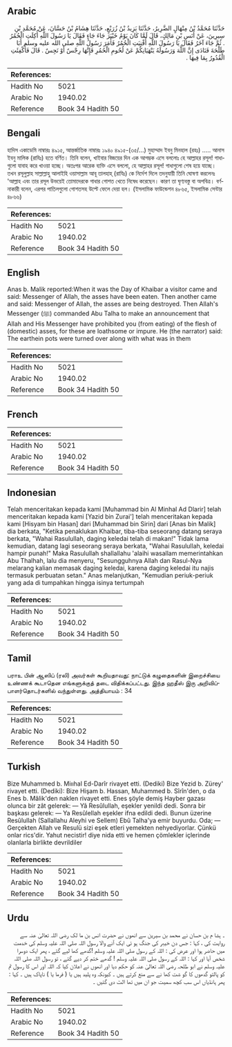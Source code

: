 ## Arabic


<div dir="rtl" lang="ar" style={{fontSize:'larger',backgroundColor:'#f8f9fa',padding:20}}>
حَدَّثَنَا مُحَمَّدُ بْنُ مِنْهَالٍ الضَّرِيرُ، حَدَّثَنَا يَزِيدُ بْنُ زُرَيْعٍ، حَدَّثَنَا هِشَامُ بْنُ حَسَّانَ، عَنْ مُحَمَّدِ بْنِ سِيرِينَ، عَنْ أَنَسِ بْنِ مَالِكٍ، قَالَ لَمَّا كَانَ يَوْمُ خَيْبَرَ جَاءَ جَاءٍ فَقَالَ يَا رَسُولَ اللَّهِ أُكِلَتِ الْحُمُرُ ‏.‏ ثُمَّ جَاءَ آخَرُ فَقَالَ يَا رَسُولَ اللَّهِ أُفْنِيَتِ الْحُمُرُ فَأَمَرَ رَسُولُ اللَّهِ صلى الله عليه وسلم أَبَا طَلْحَةَ فَنَادَى إِنَّ اللَّهَ وَرَسُولَهُ يَنْهَيَانِكُمْ عَنْ لُحُومِ الْحُمُرِ فَإِنَّهَا رِجْسٌ أَوْ نَجِسٌ ‏.‏ قَالَ فَأُكْفِئَتِ الْقُدُورُ بِمَا فِيهَا ‏.‏
</div>
<div style={{backgroundColor:'#f8f9fa',padding:20, marginBottom: 10}}><table> <thead> <tr> <th>References:</th> <th></th> </tr> </thead> <tbody><tr><td>Hadith No</td><td>5021</td></tr><tr><td>Arabic No</td><td>1940.02</td></tr><tr><td>Reference</td><td>Book 34 Hadith 50</td></tr></tbody></table></div>

## Bengali


<div dir="ltr" lang="bn" style={{fontSize:'larger',backgroundColor:'#f8f9fa',padding:20}}>
হাদিস একাডেমি নাম্বারঃ ৪৯১৫, আন্তর্জাতিক নাম্বারঃ ১৯৪০ ৪৯১৫-(৩৫/...) মুহাম্মাদ ইবনু মিনহাল (রহঃ) ..... আনাস ইবনু মালিক (রাযিঃ) হতে বর্ণিত। তিনি বলেন, খাইবার বিজয়ের দিন এক আগম্ভক এসে বললোঃ হে আল্লাহর রসূল! গাধাগুলো যাবাহ করে খাওয়া হচ্ছে। অতঃপর আরেক ব্যক্তি এসে বললো, হে আল্লাহর রসূল! গাধাগুলো শেষ হয়ে যাচ্ছে। তখন রসূলুল্লাহ সাল্লাল্লাহু আলাইহি ওয়াসাল্লাম আবূ তালহাহ্ (রাযিঃ) কে নির্দেশ দিলে তদনুযায়ী তিনি ঘোষণা করলেনঃ 'আল্লাহ এবং তার রসূল উভয়েই তোমাদেরকে গাধার গোশত খেতে নিষেধ করেছেন। কারণ তা ঘৃণ্যবস্তু বা অপবিত্র। বর্ণনাকারী বলেন, এরপর পাতিলগুলো গোশতসহ উল্টে ফেলে দেয়া হল। (ইসলামিক ফাউন্ডেশন ৪৮৬৫, ইসলামিক সেন্টার ৪৮৬৬)
</div>
<div style={{backgroundColor:'#f8f9fa',padding:20, marginBottom: 10}}><table> <thead> <tr> <th>References:</th> <th></th> </tr> </thead> <tbody><tr><td>Hadith No</td><td>5021</td></tr><tr><td>Arabic No</td><td>1940.02</td></tr><tr><td>Reference</td><td>Book 34 Hadith 50</td></tr></tbody></table></div>

## English


<div dir="ltr" lang="en" style={{fontSize:'larger',backgroundColor:'#f8f9fa',padding:20}}>
Anas b. Malik reported:When it was the Day of Khaibar a visitor came and said: Messenger of Allah, the asses have been eaten. Then another came and said: Messenger of Allah, the asses are being destroyed. Then Allah's Messenger (ﷺ) commanded Abu Talha to make an announcement that Allah and His Messenger have prohibited you (from eating) of the flesh of (domestic) asses, for these are loathsome or impure. He (the narrator) said: The earthein pots were turned over along with what was in them
</div>
<div style={{backgroundColor:'#f8f9fa',padding:20, marginBottom: 10}}><table> <thead> <tr> <th>References:</th> <th></th> </tr> </thead> <tbody><tr><td>Hadith No</td><td>5021</td></tr><tr><td>Arabic No</td><td>1940.02</td></tr><tr><td>Reference</td><td>Book 34 Hadith 50</td></tr></tbody></table></div>

## French


<div dir="ltr" lang="fr" style={{fontSize:'larger',backgroundColor:'#f8f9fa',padding:20}}>

</div>
<div style={{backgroundColor:'#f8f9fa',padding:20, marginBottom: 10}}><table> <thead> <tr> <th>References:</th> <th></th> </tr> </thead> <tbody><tr><td>Hadith No</td><td>5021</td></tr><tr><td>Arabic No</td><td>1940.02</td></tr><tr><td>Reference</td><td>Book 34 Hadith 50</td></tr></tbody></table></div>

## Indonesian


<div dir="ltr" lang="id" style={{fontSize:'larger',backgroundColor:'#f8f9fa',padding:20}}>
Telah menceritakan kepada kami [Muhammad bin Al Minhal Ad Dlarir] telah menceritakan kepada kami [Yazid bin Zurai'] telah menceritakan kepada kami [Hisyam bin Hasan] dari [Muhammad bin Sirin] dari [Anas bin Malik] dia berkata, "Ketika penaklukan Khaibar, tiba-tiba seseorang datang seraya berkata, "Wahai Rasulullah, daging keledai telah di makan!" Tidak lama kemudian, datang lagi seseorang seraya berkata, "Wahai Rasulullah, keledai hampir punah!" Maka Rasulullah shallallahu 'alaihi wasallam memerintahkan Abu Thalhah, lalu dia menyeru, "Sesungguhnya Allah dan Rasul-Nya melarang kalian memasak daging keledai, karena daging keledai itu najis termasuk perbuatan setan." Anas melanjutkan, "Kemudian periuk-periuk yang ada di tumpahkan hingga isinya tertumpah
</div>
<div style={{backgroundColor:'#f8f9fa',padding:20, marginBottom: 10}}><table> <thead> <tr> <th>References:</th> <th></th> </tr> </thead> <tbody><tr><td>Hadith No</td><td>5021</td></tr><tr><td>Arabic No</td><td>1940.02</td></tr><tr><td>Reference</td><td>Book 34 Hadith 50</td></tr></tbody></table></div>

## Tamil


<div dir="ltr" lang="ta" style={{fontSize:'larger',backgroundColor:'#f8f9fa',padding:20}}>
பராஉ பின் ஆஸிப் (ரலி) அவர்கள் கூறியதாவது: நாட்டுக் கழுதைகளின் இறைச்சியை உண்ணக் கூடாதென எங்களுக்குத் தடை விதிக்கப்பட்டது. இந்த ஹதீஸ் இரு அறிவிப்பாளர்தொடர்களில் வந்துள்ளது. அத்தியாயம் : 34
</div>
<div style={{backgroundColor:'#f8f9fa',padding:20, marginBottom: 10}}><table> <thead> <tr> <th>References:</th> <th></th> </tr> </thead> <tbody><tr><td>Hadith No</td><td>5021</td></tr><tr><td>Arabic No</td><td>1940.02</td></tr><tr><td>Reference</td><td>Book 34 Hadith 50</td></tr></tbody></table></div>

## Turkish


<div dir="ltr" lang="tr" style={{fontSize:'larger',backgroundColor:'#f8f9fa',padding:20}}>
Bize Muhammed b. Miııhal Ed-Darîr rivayet etti. (Dediki) Bize Yezid b. Zürey' rivayet etti. (Dediki): Bize Hişam b. Hassan, Muhammed b. Sîrîn'den, o da Enes b. Mâlik'den naklen rivayet etti. Enes şöyle demiş Hayber gazası olunca bir zât gelerek: — Yâ Resûlullah, eşekler yenildi dedi. Sonra bir başkası gelerek: — Ya Resûlellah eşekler ifna edildi dedi. Bunun üzerine Resûlullah (Sallallahu Aleyhi ve Sellem) Ebû Talha'ya emir buyurdu. Oda; — Gerçekten Allah ve Resulü sizi eşek etleri yemekten nehyediyorlar. Çünkü onlar rics'dir. Yahut necistir! diye nida etti ve hemen çömlekler içlerinde olanlarla birlikte devrildiler
</div>
<div style={{backgroundColor:'#f8f9fa',padding:20, marginBottom: 10}}><table> <thead> <tr> <th>References:</th> <th></th> </tr> </thead> <tbody><tr><td>Hadith No</td><td>5021</td></tr><tr><td>Arabic No</td><td>1940.02</td></tr><tr><td>Reference</td><td>Book 34 Hadith 50</td></tr></tbody></table></div>

## Urdu


<div dir="rtl" lang="ur" style={{fontSize:'larger',backgroundColor:'#f8f9fa',padding:20}}>
۔ ہشا م بن حسان نے محمد بن سیرین سے انھوں نے حضرت انس بن ما لک رضی اللہ تعالیٰ عنہ سے روایت کی ، کہا : جس دن خیبر کی جنگ ہو ئی ایک آنے والا رسول اللہ صلی اللہ علیہ وسلم کی خدمت میں حاضر ہوا اور عرض کی : اللہ کے رسول صلی اللہ علیہ وسلم !گدھے کھا لیے گئے ، پھر ایک دوسرا شخص آیا اور کہا : اللہ کے رسول صلی اللہ علیہ وسلم ! گدھے ختم کر دیے گئے ، تو رسول اللہ صلی اللہ علیہ وسلم نے ابو طلحہ رضی اللہ تعالیٰ عنہ کو حکم دیا اور انھوں نے اعلان کیا کہ اللہ اور اس کا رسول تم کو پالتو گدھوں کا گو شت کھا نے سے منع کرتے ہیں ۔ کیونکہ وہ پلید ہیں یا ( فرما یا ) ناپاک ہیں ۔ کہا : پھر ہانڈیاں اس سب کچھ سمیت جو ان میں تھا الٹ دی گئیں ۔
</div>
<div style={{backgroundColor:'#f8f9fa',padding:20, marginBottom: 10}}><table> <thead> <tr> <th>References:</th> <th></th> </tr> </thead> <tbody><tr><td>Hadith No</td><td>5021</td></tr><tr><td>Arabic No</td><td>1940.02</td></tr><tr><td>Reference</td><td>Book 34 Hadith 50</td></tr></tbody></table></div>